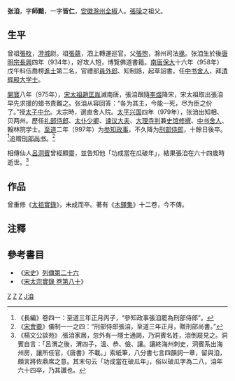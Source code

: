 '''张洎'''{{BD|934年||997年||catIdx=Z张}}，字'''師黯'''，一字'''皆仁'''，[[安徽|安徽]][[滁州|滁州]][[全椒|全椒]]人。[[張璪_(宋朝)|張璪]]之祖父。

==生平==
曾祖[[張旼|張旼]]，[[澄城|澄城]]尉。祖[[張蘊|張蘊]]，泗上轉運巡官。父[[張煦|張煦]]，滁州司法[[掾|掾]]。张洎生於後[[唐明宗|唐明宗]][[长兴_(后唐)|長興]]四年（934年），好攻人短，博覽佛道書籍。[[南唐|南唐]][[保大_(南唐)|保大]]十六年（958年）戊午科伍喬榜[[進士|進士]]第二名，官禮部[[員外郎|員外郎]]、知制誥，起草詔書。任[[中书舍人|中书舍人]]，拜[[清辉殿大学士|清辉殿大学士]]。

[[開寶|開寶]]八年（975年），[[赵匡胤|宋太祖趙匡胤]]滅南唐，張洎跟隨[[李煜|李煜]]降宋，宋太祖取出張洎早先求援的蜡书責難之。张洎从容回答：“各为其主，今能一死，尽为臣之份了。”授[[太子中允|太子中允]]。太宗時，選直舍人院。[[太平兴国|太平兴国]]四年（979年），张洎出知相、贝两州。歷任[[礼部侍郎|礼部侍郎]]、[[太仆少卿|太仆少卿]]、[[谏议大夫|谏议大夫]]、[[大理寺判|大理寺判]]兼[[史馆|史馆]][[修撰|修撰]]、[[中书舍人|中书舍人]]、翰林院学士。[[至道|至道]]二年（997年）为[[参知政事|参知政事]]，不久降为[[刑部侍郎|刑部侍郎]]，十餘日後卒。<ref>《長編》卷四一：至道三年正月丙子，“參知政事張洎罷為刑部侍郎”。</ref>追赠[[刑部尚书|刑部尚书]]。<ref>《[[宋會要|宋會要]]》儀制一一之四：“刑部侍郎張洎，至道三年正月，贈刑部尚書。”</ref>

相傳仙人[[呂洞賓|呂洞賓]]曾經顯靈，並告知他「功成當在瓜破年」，結果張洎在六十四歲時逝世。<ref>《楊文公談苑》.張洎家居，忽外有一隱士通謁，乃洞賓名姓，洎倒屣見之。洞賓自言：「呂渭之後，渭四子，溫、恭、儉、讓。讓終海州刺史，洞賓系出海州房，讓所任官，《唐書》不載。」索紙筆，八分書七言四韻詞一章，留與洎，頗言將佐鼎席之意。其末句云「功成當在破瓜年」，俗以破瓜字為二八，洎年六十四卒，乃其讖也。</ref>

==作品==
曾重修《[[宋實錄|太祖實錄]]》，未成而卒。著有《[[木鐸集|木鐸集]]》十二卷，今不傳。

==注釋==
{{reflist}}

==參考書目==
* 《[[宋史|宋史]]》[[:wikisource:zh:宋史/卷267|列傳第二十六]]
* 《[[:wikisource:zh:宋太宗實錄/卷80|宋太宗實錄 卷第八十]]》

[[Category:南唐官员|Z]]
[[Category:宋朝副相|Z]]
[[Category:全椒人|Z]]
[[Category:張姓|J洎]]